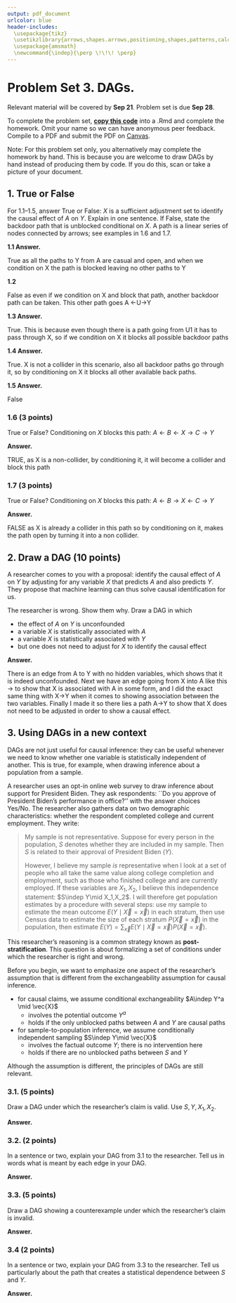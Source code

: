 ```yaml
---
output: pdf_document
urlcolor: blue
header-includes:
  \usepackage{tikz}
  \usetikzlibrary{arrows,shapes.arrows,positioning,shapes,patterns,calc}
  \usepackage{amsmath}
  \newcommand{\indep}{\perp \!\!\! \perp}
---
```


# Problem Set 3. DAGs.

Relevant material will be covered by **Sep 21**. Problem set is due **Sep 28**.

To complete the problem set, [**copy this code**](https://raw.githubusercontent.com/causal3900/causal3900.github.io/main/assets/psets/pset3_download.Rmd) into a .Rmd and complete the homework. Omit your name so we can have anonymous peer feedback. Compile to a PDF and submit the PDF on [Canvas](https://canvas.cornell.edu/courses/57329).

Note: For this problem set only, you alternatively may complete the homework by hand. This is because you are welcome to draw DAGs by hand instead of producing them by code. If you do this, scan or take a picture of your document.

## 1. True or False

For 1.1--1.5, answer True or False: $X$ is a sufficient adjustment set to identify the causal effect of $A$ on $Y$. Explain in one sentence. If False, state the backdoor path that is unblocked conditional on $X$. A path is a linear series of nodes connected by arrows; see examples in 1.6 and 1.7.

**1.1 Answer.**

True as all the paths to Y from A are casual and open, and when we condition on X the path is blocked leaving no other paths to Y

**1.2**

False as even if we condition on X and block that path, another backdoor path can be taken. This other path goes A \<-U-\>Y

**1.3 Answer.**

True. This is because even though there is a path going from U1 it has to pass through X, so if we condition on X it blocks all possible backdoor paths

**1.4 Answer.**

True. X is not a collider in this scenario, also all backdoor paths go through it, so by conditioning on X it blocks all other available back paths.

**1.5 Answer.**

False

### 1.6 (3 points)

True or False? Conditioning on $X$ blocks this path: $A\leftarrow B \leftarrow X \rightarrow C \rightarrow Y$

**Answer.**

TRUE, as X is a non-collider, by conditioning it, it will become a collider and block this path

### 1.7 (3 points)

True or False? Conditioning on $X$ blocks this path: $A\leftarrow B \rightarrow X \leftarrow C \rightarrow Y$

**Answer.**

FALSE as X is already a collider in this path so by conditioning on it, makes the path open by turning it into a non collider.

## 2. Draw a DAG (10 points)

A researcher comes to you with a proposal: identify the causal effect of $A$ on $Y$ by adjusting for any variable $X$ that predicts $A$ and also predicts $Y$. They propose that machine learning can thus solve causal identification for us.

The researcher is wrong. Show them why. Draw a DAG in which

-   the effect of $A$ on $Y$ is unconfounded
-   a variable $X$ is statistically associated with $A$
-   a variable $X$ is statistically associated with $Y$
-   but one does not need to adjust for $X$ to identify the causal effect

**Answer.**

There is an edge from A to Y with no hidden variables, which shows that it is indeed unconfounded. Next we have an edge going from X into A like this -\> to show that X is associated with A in some form, and I did the exact same thing with X-\>Y when it comes to showing association between the two variables. Finally I made it so there lies a path A-\>Y to show that X does not need to be adjusted in order to show a causal effect.

## 3. Using DAGs in a new context

DAGs are not just useful for causal inference: they can be useful whenever we need to know whether one variable is statistically independent of another. This is true, for example, when drawing inference about a population from a sample.

A researcher uses an opt-in online web survey to draw inference about support for President Biden. They ask respondents: \`\`Do you approve of President Biden's performance in office?'' with the answer choices Yes/No. The researcher also gathers data on two demographic characteristics: whether the respondent completed college and current employment. They write:

> My sample is not representative. Suppose for every person in the population, $S$ denotes whether they are included in my sample. Then $S$ is related to their approval of President Biden ($Y$).
>
> However, I believe my sample *is* representative when I look at a set of people who all take the same value along college completion and employment, such as those who finished college and are currently employed. If these variables are $X_1,X_2$, I believe this independence statement: $S\indep Y\mid X_1,X_2$. I will therefore get population estimates by a procedure with several steps: use my sample to estimate the mean outcome $E(Y\mid \vec{X} = \vec{x})$ in each stratum, then use Census data to estimate the size of each stratum $P(\vec{X} = \vec{x})$ in the population, then estimate $E(Y) = \sum_{\vec{x}}E(Y\mid \vec{X} = \vec{x})P(\vec{X} = \vec{x})$.

This researcher's reasoning is a common strategy known as **post-stratification**. This question is about formalizing a set of conditions under which the researcher is right and wrong.

Before you begin, we want to emphasize one aspect of the researcher's assumption that is different from the exchangeability assumption for causal inference.

-   for causal claims, we assume conditional exchangeability $A\indep Y^a \mid \vec{X}$
    -   involves the potential outcome $Y^a$
    -   holds if the only unblocked paths between $A$ and $Y$ are causal paths
-   for sample-to-population inference, we assume conditionally independent sampling $S\indep Y\mid \vec{X}$
    -   involves the factual outcome $Y$; there is no intervention here
    -   holds if there are no unblocked paths between $S$ and $Y$

Although the assumption is different, the principles of DAGs are still relevant.

### 3.1. (5 points)

Draw a DAG under which the researcher's claim is valid. Use $S,Y,X_1,X_2$.

**Answer.**

### 3.2. (2 points)

In a sentence or two, explain your DAG from 3.1 to the researcher. Tell us in words what is meant by each edge in your DAG.

**Answer.**

### 3.3. (5 points)

Draw a DAG showing a counterexample under which the researcher's claim is invalid.

**Answer.**

### 3.4 (2 points)

In a sentence or two, explain your DAG from 3.3 to the researcher. Tell us particularly about the path that creates a statistical dependence between $S$ and $Y$.

**Answer.**
